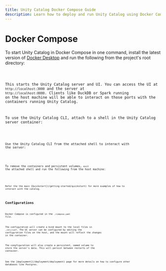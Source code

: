 ```yaml
---
title: Unity Catalog Docker Compose Guide
description: Learn how to deploy and run Unity Catalog using Docker Compose, including container configuration and orchestration.
---
```



# Docker Compose

To start Unity Catalog in Docker Compose in one command, install the latest
version of [Docker Desktop](https://www.docker.com/products/docker-desktop/) and
run the following from the project's root directory:

<Code code="docker compose up -d" lang="sh" />

This starts the Unity Catalog server and UI. You can access the UI at
`http://localhost:3000` and the server at `http://localhost:8080`. Clients like
DuckDB or Spark running on the host machine will be able to interact on those
ports with the containers running Unity Catalog.

To use the Unity Catalog CLI, attach to a shell in the Unity Catalog server
container:

<Code code="docker exec -it unitycatalog-server-1 /bin/bash" lang="sh" />

Use the Unity Catalog CLI from the attached shell to interact with the server:

<Code code="bin/uc table list --catalog unity --schema default" lang="sh" />

To remove the containers and persistent volumes, `exit` the attached shell and
run the following from the host machine:

<Code code="docker compose down --volumes --remove-orphans" lang="sh" />

<Aside type="note">
Refer the the main [Quickstart](/getting-started/quickstart) for more examples of how to
interact with the catalog.
</Aside>

## Configurations

Docker Compose is configured in the `./compose.yaml` file.

The configuration will create a bind mount to the local files in `./etc/conf`.
The UC server can be configured by editing the configuration files on the host,
and the mount will reflect the changes in the container.

The congfiguration will also create a persistent, named volume to store the
server's data. This will persist between restarts of the container.

<Aside type="note">
See the [deployment](/deployment/deployment) page for more details on how to configure other
databases like Postgres.
</Aside>
